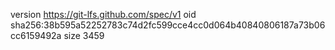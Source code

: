 version https://git-lfs.github.com/spec/v1
oid sha256:38b595a52252783c74d2fc599cce4cc0d064b40840806187a73b06cc6159492a
size 3459
